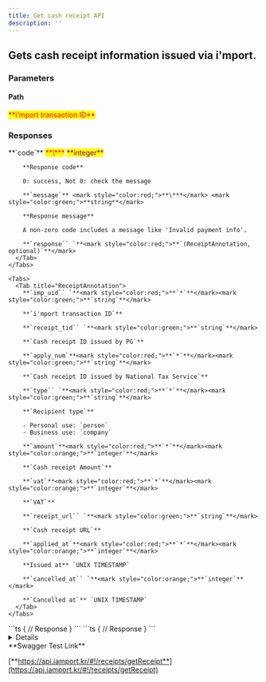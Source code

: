 ```yaml
---
title: Get cash receipt API
description: ''
---
```



## Gets cash receipt information issued via i'mport.

<Swagger method="get" path="/receipts/{imp_uid}" baseUrl="https://api.iamport.kr" summary="Gets cash receipt information issued via i'mport.">
  <SwaggerDescription />

  ### Parameters

  #### Path

  <SwaggerParameter name="imp_uid" type="String" required="true">
    <mark style="color:red;">
      **i'mport transaction ID**
    </mark>
  </SwaggerParameter>

  ### Responses

  <SwaggerResponse status="200: OK" description="Success">
    <Tabs>
      <Tab title="ReceiptResponse">
        **`code`** <mark style="color:red;">**\***</mark> <mark style="color:purple;">**integer**</mark>

        **Response code**

        0: success, Not 0: check the message

        **`message`** <mark style="color:red;">**\***</mark> <mark style="color:green;">**string**</mark>

        **Response message**

        A non-zero code includes a message like 'Invalid payment info'.

        **`response`` `**<mark style="color:red;">**`(ReceiptAnnotation, optional)`**</mark>
      </Tab>
    </Tabs>

    <Tabs>
      <Tab title="ReceiptAnnotation">
        **`imp_uid`` `**<mark style="color:red;">**`*`**</mark><mark style="color:green;">**`string`**</mark>

        **`i'mport transaction ID`**

        **`receipt_tid`` `**<mark style="color:green;">**`string`**</mark>

        **`Cash receipt ID issued by PG`**

        **`apply_num`**<mark style="color:red;">**`*`**</mark><mark style="color:green;">**`string`**</mark>

        **`Cash receipt ID issued by National Tax Service`**

        **`type`` `**<mark style="color:red;">**`*`**</mark><mark style="color:green;">**`string`**</mark>

        **`Recipient type`**

        - Personal use: `person`
        - Business use: `company`

        **`amount`**<mark style="color:red;">**`*`**</mark><mark style="color:orange;">**`integer`**</mark>

        **`Cash receipt Amount`**

        **`vat`**<mark style="color:red;">**`*`**</mark><mark style="color:orange;">**`integer`**</mark>

        **`VAT`**

        **`receipt_url`` `**<mark style="color:green;">**`string`**</mark>

        **`Cash receipt URL`**

        **`applied_at`**<mark style="color:red;">**`*`**</mark><mark style="color:orange;">**`integer`**</mark>

        **Issued at** `UNIX TIMESTAMP`

        **`cancelled_at`` `**<mark style="color:orange;">**`integer`**</mark>

        **`Cancelled at`** `UNIX TIMESTAMP`
      </Tab>
    </Tabs>
  </SwaggerResponse>

  <SwaggerResponse status="401: Unauthorized" description="Missing or invalid access token">
    ```ts
    {
      // Response
    }
    ```
  </SwaggerResponse>

  <SwaggerResponse status="404: Not Found" description="Transaction not found">
    ```ts
    {
      // Response
    }
    ```
  </SwaggerResponse>
</Swagger>

<Details>
  <p slot="summary">Response Model Schema</p>

  ```json
  {
    "code": 0,
    "message": "string",
    "response": {
      "imp_uid": "string",
      "receipt_tid": "string",
      "apply_num": "string",
      "type": "person",
      "amount": 0,
      "vat": 0,
      "receipt_url": "string",
      "applied_at": 0,
      "cancelled_at": 0
   }
  }
  ```
</Details>

<Hint style="success">
  **Swagger Test Link**

  [**https://api.iamport.kr/#!/receipts/getReceipt**](https://api.iamport.kr/#!/receipts/getReceipt)
</Hint>
